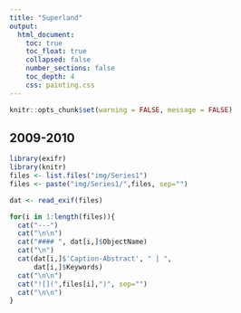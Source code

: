 ```yaml
---
title: "Superland"
output: 
  html_document:
    toc: true
    toc_float: true
    collapsed: false
    number_sections: false
    toc_depth: 4
    css: painting.css
---
```


```r
knitr::opts_chunk$set(warning = FALSE, message = FALSE)
```

## 2009-2010


```r
library(exifr)
library(knitr)
files <- list.files("img/Series1")
files <- paste("img/Series1/",files, sep="")

dat <- read_exif(files)

for(i in 1:length(files)){
  cat("---")
  cat("\n\n")
  cat("#### ", dat[i,]$ObjectName)
  cat("\n")
  cat(dat[i,]$'Caption-Abstract', " | ",
      dat[i,]$Keywords)
  cat("\n\n")
  cat("![](",files[i],")", sep="")
  cat("\n\n")
}
```




